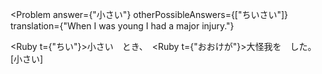 
<Problem
  answer={"小さい"}
  otherPossibleAnswers={["ちいさい"]}
  translation={"When I was young I had a major injury."}
>
  <Hide><Ruby t={"ちい"}>小</Ruby>さい</Hide>　とき、　<Ruby t={"おおけが"}>大怪我</Ruby>を　した。[小さい]
</Problem>